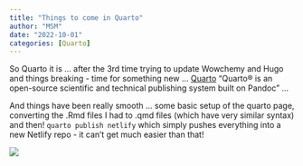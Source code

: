 ```yaml
---
title: "Things to come in Quarto"
author: "MSM"
date: "2022-10-01"
categories: [Quarto]
---
```


So Quarto it is ... after the 3rd time trying to update Wowchemy and Hugo and things breaking - time for something new ... [Quarto](https://quarto.org) "Quarto® is an open-source scientific and technical publishing system built on Pandoc" ... 

And things have been really smooth ... some basic setup of the quarto page, converting the .Rmd files I had to .qmd files (which have very similar syntax) and then! `quarto publish netlify` which simply pushes everything into a new Netlify repo - it can't get much easier than that!

![](../_images/quarto.png)


